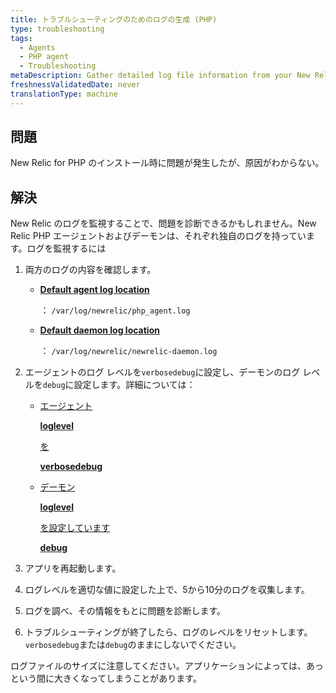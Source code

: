 ```yaml
---
title: トラブルシューティングのためのログの生成 (PHP)
type: troubleshooting
tags:
  - Agents
  - PHP agent
  - Troubleshooting
metaDescription: Gather detailed log file information from your New Relic for PHP installation to diagnose issues.
freshnessValidatedDate: never
translationType: machine
---
```


## 問題

New Relic for PHP のインストール時に問題が発生したが、原因がわからない。

## 解決

New Relic のログを監視することで、問題を診断できるかもしれません。New Relic PHP エージェントおよびデーモンは、それぞれ独自のログを持っています。ログを監視するには

1. 両方のログの内容を確認します。

   * <DNT>**[Default agent log location](/docs/apm/agents/php-agent/configuration/php-agent-configuration/#inivar-logfile)**</DNT>

     ： `/var/log/newrelic/php_agent.log`

   * <DNT>**[Default daemon log location](/docs/apm/agents/php-agent/configuration/php-agent-configuration/#inivar-daemon-logfile)**</DNT>

     ： `/var/log/newrelic/newrelic-daemon.log`

2. エージェントのログ レベルを`verbosedebug`に設定し、デーモンのログ レベルを`debug`に設定します。詳細については：

   * [エージェント](/docs/apm/agents/php-agent/configuration/php-agent-configuration/#inivar-loglevel)

     <DNT>[**loglevel**](/docs/apm/agents/php-agent/configuration/php-agent-configuration/#inivar-loglevel)</DNT>

     [を ](/docs/apm/agents/php-agent/configuration/php-agent-configuration/#inivar-loglevel)

     <DNT>[**verbosedebug**](/docs/apm/agents/php-agent/configuration/php-agent-configuration/#inivar-loglevel)</DNT>

   * [デーモン](/docs/apm/agents/php-agent/configuration/php-agent-configuration/#inivar-daemon-loglevel)

     <DNT>[**loglevel**](/docs/apm/agents/php-agent/configuration/php-agent-configuration/#inivar-daemon-loglevel)</DNT>

     [を設定しています ](/docs/apm/agents/php-agent/configuration/php-agent-configuration/#inivar-daemon-loglevel)

     <DNT>[**debug**](/docs/apm/agents/php-agent/configuration/php-agent-configuration/#inivar-daemon-loglevel)</DNT>

3. アプリを再起動します。

4. ログレベルを適切な値に設定した上で、5から10分のログを収集します。

5. ログを調べ、その情報をもとに問題を診断します。

6. トラブルシューティングが終了したら、ログのレベルをリセットします。`verbosedebug`または`debug`のままにしないでください。

<Callout variant="caution">
  ログファイルのサイズに注意してください。アプリケーションによっては、あっという間に大きくなってしまうことがあります。
</Callout>